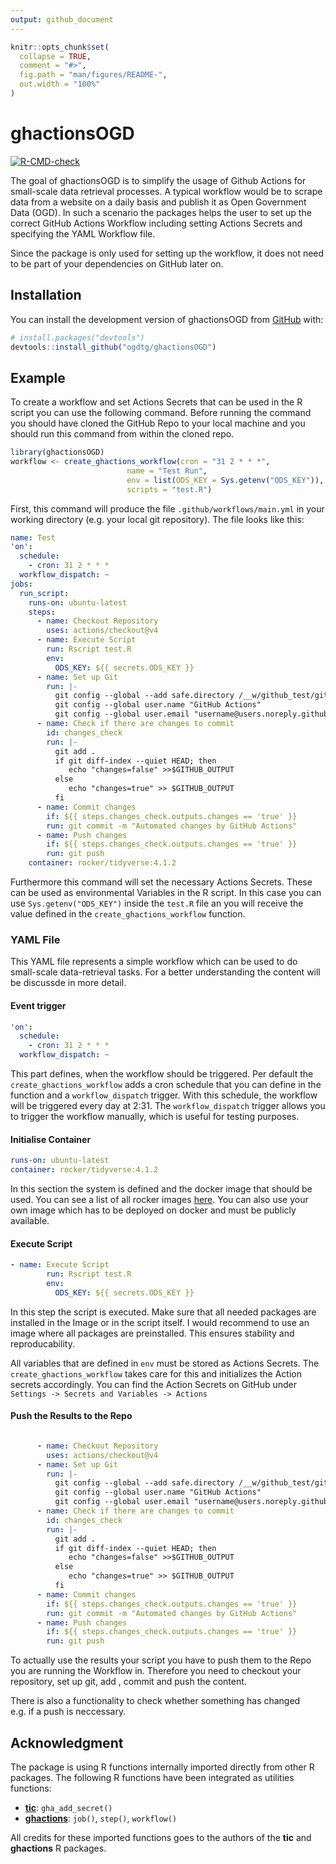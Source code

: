 ```yaml
---
output: github_document
---
```


<!-- README.md is generated from README.Rmd. Please edit that file -->

```r
knitr::opts_chunk$set(
  collapse = TRUE,
  comment = "#>",
  fig.path = "man/figures/README-",
  out.width = "100%"
)
```

# ghactionsOGD

<!-- badges: start -->
[![R-CMD-check](https://github.com/ogdtg/ghactionsOGD/actions/workflows/R-CMD-check.yaml/badge.svg)](https://github.com/ogdtg/ghactionsOGD/actions/workflows/R-CMD-check.yaml)
<!-- badges: end -->

The goal of ghactionsOGD is to simplify the usage of Github Actions for small-scale data retrieval processes. A typical workflow would be to scrape data from a website on a daily basis and publish it as Open Government Data (OGD). In such a scenario the packages helps the user to set up the correct GitHub Actions Workflow including setting Actions Secrets and specifying the YAML Workflow file.

Since the package is only used for setting up the workflow, it does not need to be part of your dependencies on GitHub later on.

## Installation

You can install the development version of ghactionsOGD from [GitHub](https://github.com/ogdtg/ghactionsOGD/tree/main) with:

``` r
# install.packages("devtools")
devtools::install_github("ogdtg/ghactionsOGD")
```

## Example

To create a workflow and set Actions Secrets that can be used in the R script you can use the following command. Before running the command you should have cloned the GitHub Repo to your local machine and you should run this command from within the cloned repo.

``` r
library(ghactionsOGD)
workflow <- create_ghactions_workflow(cron = "31 2 * * *",
                          name = "Test Run",
                          env = list(ODS_KEY = Sys.getenv("ODS_KEY")),
                          scripts = "test.R")
```


First, this command will produce the file `.github/workflows/main.yml` in your working directory (e.g. your local git repository). The file looks like this:


```yaml
name: Test
'on':
  schedule:
    - cron: 31 2 * * *
  workflow_dispatch: ~
jobs:
  run_script:
    runs-on: ubuntu-latest
    steps:
      - name: Checkout Repository
        uses: actions/checkout@v4
      - name: Execute Script
        run: Rscript test.R
        env:
          ODS_KEY: ${{ secrets.ODS_KEY }}
      - name: Set up Git
        run: |-
          git config --global --add safe.directory /__w/github_test/github_test
          git config --global user.name "GitHub Actions"
          git config --global user.email "username@users.noreply.github.com"
      - name: Check if there are changes to commit
        id: changes_check
        run: |-
          git add .
          if git diff-index --quiet HEAD; then
             echo "changes=false" >>$GITHUB_OUTPUT
          else
             echo "changes=true" >> $GITHUB_OUTPUT
          fi
      - name: Commit changes
        if: ${{ steps.changes_check.outputs.changes == 'true' }}
        run: git commit -m "Automated changes by GitHub Actions"
      - name: Push changes
        if: ${{ steps.changes_check.outputs.changes == 'true' }}
        run: git push
    container: rocker/tidyverse:4.1.2
```

Furthermore this command will set the necessary Actions Secrets. These can be used as environmental Variables in the R script. In this case you can use `Sys.getenv("ODS_KEY")` inside the `test.R` file an you will receive the value defined in the `create_ghactions_workflow` function.



### YAML File
This YAML file represents a simple workflow which can be used to do small-scale data-retrieval tasks. For a better understanding the content will be discussde in more detail.

#### Event trigger

```yaml
'on':
  schedule:
    - cron: 31 2 * * *
  workflow_dispatch: ~
```

This part defines, when the workflow should be triggered. Per default the `create_ghactions_workflow` adds a cron schedule that you can define in the function and a `workflow_dispatch` trigger. With this schedule, the workflow will be triggered every day at 2:31. The  `workflow_dispatch` trigger allows you to trigger the workflow manually, which is useful for testing purposes.

#### Initialise Container

```yaml
runs-on: ubuntu-latest
container: rocker/tidyverse:4.1.2

```
In this section the system is defined and the docker image that should be used. You can see a list of all rocker images [here](https://rocker-project.org/images/). You can also use your own image which has to be deployed on docker and must be publicly available.

#### Execute Script

```yaml
- name: Execute Script
        run: Rscript test.R
        env:
          ODS_KEY: ${{ secrets.ODS_KEY }}

```
In this step the script is executed. Make sure that all needed packages are installed in the Image or in the script itself. I would recommend to use an image where all packages are preinstalled. This ensures stability and reproducability.

All variables that are defined in `env` must be stored as Actions Secrets. The `create_ghactions_workflow` takes care for this and initializes the Action secrets accordingly. You can find the Action Secrets on GitHub under `Settings -> Secrets and Variables -> Actions`

#### Push the Results to the Repo

```yaml

      - name: Checkout Repository
        uses: actions/checkout@v4
      - name: Set up Git
        run: |-
          git config --global --add safe.directory /__w/github_test/github_test
          git config --global user.name "GitHub Actions"
          git config --global user.email "username@users.noreply.github.com"
      - name: Check if there are changes to commit
        id: changes_check
        run: |-
          git add .
          if git diff-index --quiet HEAD; then
             echo "changes=false" >>$GITHUB_OUTPUT
          else
             echo "changes=true" >> $GITHUB_OUTPUT
          fi
      - name: Commit changes
        if: ${{ steps.changes_check.outputs.changes == 'true' }}
        run: git commit -m "Automated changes by GitHub Actions"
      - name: Push changes
        if: ${{ steps.changes_check.outputs.changes == 'true' }}
        run: git push
```

To actually use the results your script you have to push them to the Repo you are running the Workflow in. Therefore you need to checkout your repository, set up git, add , commit and push the content.

There is also a functionality to check whether something has changed e.g. if a push is neccessary.

## Acknowledgment

The package is using R functions internally imported directly from other R packages. The following R functions have been integrated as utilities functions:

- **[tic](https://github.com/ropensci/tic)**: `gha_add_secret()`
- **[ghactions](https://github.com/maxheld83/ghactions)**: `job()`, `step()`, `workflow()`

All credits for these imported functions goes to the authors of the **tic** and **ghactions** R packages.
